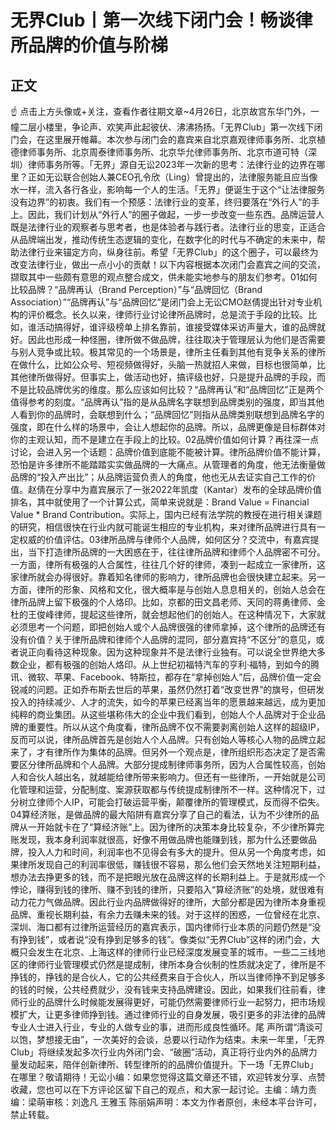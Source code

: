 # 无界Club丨第一次线下闭门会！畅谈律所品牌的价值与阶梯
## 正文
☝ 点击上方头像或+关注，查看作者往期文章~4月26日，北京故宫东华门外，一幢二层小楼里，争论声、欢笑声此起彼伏、沸沸扬扬。「无界Club」第一次线下闭门会，在这里展开帷幕。本次参与闭门会的嘉宾来自北京嘉观律师事务所、北京植德律师事务所、北京周泰律师事务所、北京华允律师事务所、北京市道可特（深圳）律师事务所等。「无界」源自无讼2023年一次新的思考：法律行业的边界在哪里？正如无讼联合创始人兼CEO孔令欣（Ling）曾提出的，法律服务能且应当像水一样，流入各行各业，影响每一个人的生活。「无界」便诞生于这个“让法律服务没有边界”的初衷。我们有一个预感：法律行业的变革，终归要落在“外行人”的手上。因此，我们计划从“外行人”的圈子做起，一步一步改变一些东西。品牌运营人既是法律行业的观察者与思考者，也是体验者与践行者。法律行业的思变，正适合从品牌端出发，推动传统生态逻辑的变化，在数字化的时代与不确定的未来中，帮助法律行业来锚定方向，纵身往前。希望「无界Club」的这个圈子，可以最终为改变法律行业，做出一点小小的贡献！以下内容根据本次闭门会嘉宾之间的交流，撷取其中一些颇有意思的观点整合成文，供未能实地参与的朋友们参考。01如何比较品牌？“品牌再认（Brand Perception）”与“品牌回忆（Brand Association）”“品牌再认”与“品牌回忆”是闭门会上无讼CMO赵倩提出针对专业机构的评价概念。长久以来，律师行业讨论律所品牌时，总是流于手段的比较。比如，谁活动搞得好，谁评级榜单上排名靠前，谁接受媒体采访声量大，谁的品牌就好。因此也形成一种怪圈，律所做不做品牌，往往取决于管理层认为他们是否需要与别人竞争或比较。极其常见的一个场景是，律所主任看到其他有竞争关系的律所在做什么，比如公众号、短视频做得好，头脑一热就招人来做，目标也很简单，比其他律所做得好。但事实上，做活动也好，搞评级也好，只是提升品牌的手段，而不是比较品牌优劣的维度。那么应该如何比较？“品牌再认”和“品牌回忆”正是两个值得参考的刻度。“品牌再认”指的是从品牌名字联想到品牌类别的强度，即当其他人看到你的品牌时，会联想到什么；“品牌回忆”则指从品牌类别联想到品牌名字的强度，即在什么样的场景中，会让人想起你的品牌。所以，品牌更像是目标群体对你的主观认知，而不是建立在手段上的比较。02品牌价值如何计算？再往深一点讨论，会进入另一个话题：品牌价值到底能不能被计算。律所品牌价值不能计算，恐怕是许多律所不能踏踏实实做品牌的一大痛点。从管理者的角度，他无法衡量做品牌的“投入产出比”；从品牌运营负责人的角度，他也无从去证实自己工作的价值。赵倩在分享中为嘉宾展示了一张2022年凯度（Kantar）发布的全球品牌价值排名，其中就使用了一个计算公式，简单来说就是：Brand Value = Financial Value * Brand Contribution。实际上，国内已经有法学院的教授在进行相关课题的研究，相信很快在行业内就可能诞生相应的专业机构，来对律所品牌进行具有一定权威的价值评估。03律所品牌与律师个人品牌，如何区分？交流中，有嘉宾提出，当下打造律所品牌的一大困惑在于，往往律所品牌和律师个人品牌密不可分。一方面，律所有极强的人合属性，往往几个好的律师，凑到一起成立一家律所，这家律所就会办得很好。靠着知名律师的影响力，律所品牌也会很快建立起来。另一方面，律所的形象、风格和文化，很大概率是与创始人息息相关的，创始人总会在律所品牌上留下极强的个人烙印。比如，京都的田文昌老师、天同的蒋勇律师、金杜的王俊峰律师，提起这些律所，就会想起他们的创始人。在这种情况下，大家就必须思考一个问题，即把创始人或个人品牌很强的律师拿掉，这个律所的品牌还有没有价值？关于律所品牌和律师个人品牌的混同，部分嘉宾持“不区分”的意见，或者说正向看待这种现象。因为这种现象并不是法律行业独有。可以说全世界绝大多数企业，都有极强的创始人烙印。从上世纪初福特汽车的亨利·福特，到如今的腾讯、微软、苹果、Facebook、特斯拉，都存在“拿掉创始人”后，品牌价值一定会锐减的问题。正如乔布斯去世后的苹果，虽然仍然打着“改变世界”的旗号，但研发投入的持续减少、人才的流失，如今的苹果已经离当年的愿景越来越远，成为更加纯粹的商业集团。从这些堪称伟大的企业中我们看到，创始人个人品牌对于企业品牌的重要性。所以从这个角度看，律所品牌不仅不需要剥离创始人这样的超级IP，反而可以说，律所品牌首先是创始人个人品牌。只有创始人等核心人物的品牌立起来了，才有律所作为集体的品牌。但另外一个观点是，律所组织形态决定了是否需要区分律所品牌和个人品牌。大部分提成制律师事务所，因为人合属性较高，创始人和合伙人越出名，就越能给律所带来影响力。但还有一些律所，一开始就是公司化管理和运营，分配制度、案源获取都与传统提成制律所不一样。这种情况下，过分树立律师个人IP，可能会打破运营平衡，颠覆律所的管理模式，反而得不偿失。04算经济账，是做品牌的最大陷阱有嘉宾分享了自己的看法，认为不少律所的品牌从一开始就卡在了“算经济账”上。因为律所的决策本身比较复杂，不少律所算完账发现，我本身利润率就很高，好像不用做品牌也能赚到钱，那为什么还要做品牌，投入人力和时间，利润率也不见得会有多大的提升。但从另一个角度考虑，如果律所发现自己的利润率很低，赚钱很不容易，那么他们会天然地关注短期利益，想办法去挣更多的钱，而不是把眼光放在品牌这样的长期利益上。于是就形成一个悖论，赚得到钱的律所、赚不到钱的律所，只要陷入“算经济账”的处境，就很难有动力花力气做品牌。因此行业内品牌做得好的律所，大部分都是因为律所本身重视品牌、重视长期利益，有余力去赚未来的钱。对于这样的困惑，一位曾经在北京、深圳、海口都有过律所运营经历的嘉宾表示，国内律师行业本质的问题仍然是“没有挣到钱”，或者说“没有挣到足够多的钱”。像类似“无界Club”这样的闭门会，大概只会发生在北京、上海这样的律师行业已经深度发展变革的城市。一些二三线地区的律师行业管理模式仍然是提成制，律所本身合伙制的性质就决定了，律所是不挣钱的，挣钱的是合伙人，它的公共经费来自于合伙人，所以当律师挣不到足够多的钱的时候，公共经费就少，没有钱来支持品牌建设。因此，如果我们往前看，律师行业的品牌什么时候能发展得更好，可能仍然需要律师行业一起努力，把市场规模扩大，让更多律师挣到钱。通过律师行业的自身发展，吸引更多的非法律的品牌专业人士进入行业，专业的人做专业的事，进而形成良性循环。尾 声所谓“清谈可以饱，梦想接无由”，一次美好的会谈，总要以行动作为结束。未来一年里，「无界Club」将继续发起多次行业内外闭门会、“破圈”活动，真正将行业内外的品牌力量发动起来，陪伴创新律所、转型律所的的品牌价值提升。下一场「无界Club」在哪里？敬请期待！无讼小编：如果您觉得这篇文章还不错，欢迎转发分享、点赞收藏，您也可以在下方评论区留下自己的观点，和大家一起讨论。主编：靖力责编：梁萌审核：刘逸凡 王雅玉 陈丽娟声明：本文为作者原创，未经本平台许可，禁止转载。